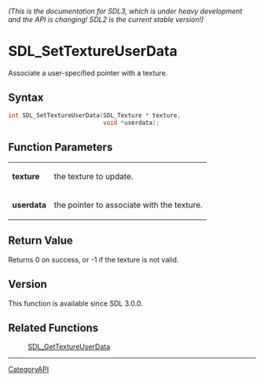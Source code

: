 ====== (This is the documentation for SDL3, which is under heavy development and the API is changing! SDL2 is the current stable version!) ======
= SDL_SetTextureUserData =

Associate a user-specified pointer with a texture.

== Syntax ==

<syntaxhighlight lang='c'>
int SDL_SetTextureUserData(SDL_Texture * texture,
                           void *userdata);
</syntaxhighlight>

== Function Parameters ==

{|
|'''texture'''
|the texture to update.
|-
|'''userdata'''
|the pointer to associate with the texture.
|}

== Return Value ==

Returns 0 on success, or -1 if the texture is not valid.

== Version ==

This function is available since SDL 3.0.0.

== Related Functions ==

:[[SDL_GetTextureUserData]]

----
[[CategoryAPI]]


